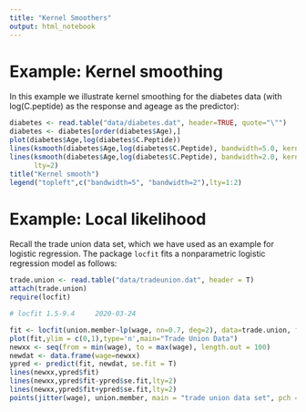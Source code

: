```yaml
---
title: "Kernel Smoothers"
output: html_notebook
---
```


# Example: Kernel smoothing
In this example we illustrate kernel smoothing for the diabetes data (with log(C.peptide) as the response and ageage as the predictor):

```r
diabetes <- read.table("data/diabetes.dat", header=TRUE, quote="\"")
diabetes <- diabetes[order(diabetes$Age),]
plot(diabetes$Age,log(diabetes$C.Peptide))
lines(ksmooth(diabetes$Age,log(diabetes$C.Peptide), bandwidth=5.0, kernel="normal"))
lines(ksmooth(diabetes$Age,log(diabetes$C.Peptide), bandwidth=2.0, kernel="normal"),
      lty=2)
title("Kernel smooth")
legend("topleft",c("bandwidth=5", "bandwidth=2"),lty=1:2)
```

# Example: Local likelihood
Recall the trade union data set, which we have used as an example for logistic regression. The package `locfit` fits a nonparametric logistic regression model as follows:

```r
trade.union <- read.table("data/tradeunion.dat", header = T)
attach(trade.union)
require(locfit)

# locfit 1.5-9.4 	 2020-03-24

fit <- locfit(union.member~lp(wage, nn=0.7, deg=2), data=trade.union, family="binomial")
plot(fit,ylim = c(0,1),type='n',main="Trade Union Data")
newxx <- seq(from = min(wage), to = max(wage), length.out = 100)
newdat <- data.frame(wage=newxx)
ypred <- predict(fit, newdat, se.fit = T)
lines(newxx,ypred$fit)
lines(newxx,ypred$fit-ypred$se.fit,lty=2)
lines(newxx,ypred$fit+ypred$se.fit,lty=2)
points(jitter(wage), union.member, main = "trade union data set", pch = 3)
```


